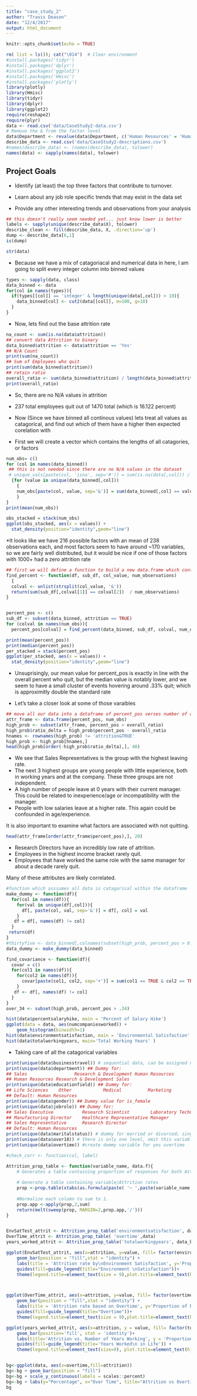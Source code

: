 ```yaml
---
title: "case_study_2"
author: "Travis Deason"
date: "12/4/2017"
output: html_document
---
```


```r
knitr::opts_chunk$set(echo = TRUE)
```

```r
rm( list = ls()); cat("\014")  # Clear environment
#install.packages('tidyr')
#install.packages('dplyr')
#install.packages('ggplot2')
#install.packages('Hmisc')
#install.packages('plotly')
library(plotly)
library(Hmisc)
library(tidyr)
library(dplyr)
library(ggplot2)
require(reshape2)
require(plyr)
data <- read.csv('data/CaseStudy2-data.csv')
# Remove the & from the factor level
data$Department <- revalue(data$Department, c('Human Resources' = 'Human Resources', 'Research & Development'='Research/Development', 'Sales'='Sales'))
describe_data <- read.csv('data/CaseStudy2-descriptions.csv')
#names(describe_data) <- (names(describe_data), tolower)
names(data) <- sapply(names(data), tolower)

```
## Project Goals

* Identify (at least) the top three factors that contribute to turnover.

* Learn about any job role specific trends that may exist in the data set

* Provide any other interesting trends and observations from your analysis

```r
## this doesn't really seem needed yet... just know lower is better
labels <- sapply(unique(describe_data$X), tolower)
describe_clean <- fill(describe_data, X, .direction='up')
dump <- describe_data[6,1]
is(dump)
```

```r
str(data)
```

* Because we have a mix of catagoriacal and numerical data in here, I am going to split every integer column into binned values

```r
types <- sapply(data, class)
data_binned <- data
for(col in names(types)){
  if(types[[col]] == 'integer' & length(unique(data[,col])) > 10){
    data_binned[col] <- cut2(data[[col]], m=100, g=10)
  }
}
```

* Now, lets find out the base attrition rate

```r
na_count <- sum(is.na(data$attrition))
## convert data Attrition to binary
data_binned$attrition <- data$attrition == 'Yes'
## N/A Count
print(sum(na_count))
## Sum of Employees who quit
print(sum(data_binned$attrition))
## retain ratio
overall_ratio <- sum(data_binned$attrition) / length(data_binned$attrition)
print(overall_ratio)
```



* So, there are no N/A values in attrition
* 237 total employees quit out of 1470 total (which is 16.122 percent)


* Now (Since we have binned all continous values) lets treat all values as catagorical, and find out which of them have a higher then expected corelation with

* First we will create a vector which contains the lengths of all catagories, or factors

```r
num_obs= c()
for (col in names(data_binned))
 ## this is not needed since there are no N/A values in the dataset
 # unique_vals[paste(col, 'isna', sep='#')] = sum(is.na(data[,col])) / 1470
  {for (value in unique(data_binned[,col]))
    {
    num_obs[paste(col, value, sep='&')] = sum(data_binned[,col] == value)
    }
}
print(mean(num_obs))

obs_stacked = stack(num_obs)
ggplot(obs_stacked, aes(x = values)) +
  stat_density(position="identity",geom="line")
```

*It looks like we have 216 possible factors with an mean of 238 observations each, and most factors seem to have around ~170 variables, so we are fairly well distributed, but it would be nice if one of those factors with 1000+ had a zero attrition rate

```r
## first we will define a function to build a new data.frame which contains qutting percent and number of observations for each factor
find_percent <- function(df, sub_df, col_value, num_observations)
  {
  colval <- unlist(strsplit(col_value, '&'))
  return(sum(sub_df[,colval[1]] == colval[2])  / num_observations)
}


percent_pos <- c()
sub_df <- subset(data_binned, attrition == TRUE)
for (colval in names(num_obs)){
  percent_pos[colval] = find_percent(data_binned, sub_df, colval, num_obs[colval])}
```


```r
print(mean(percent_pos))
print(median(percent_pos))
per_stacked = stack(percent_pos)
ggplot(per_stacked, aes(x = values)) +
  stat_density(position="identity",geom="line")
```

* Unsuprisingly, our mean value for percent_pos is exactly in line with the overall percent who quit, but the median value is notably lower, and we seem to have a small cluster of events hovering around .33% quit; which is approximitly double the standard rate

* Let's take a closer look at some of those varaibles

```r
## move all our data into a dataframe of percent_pos verses number of observations
attr_frame <- data.frame(percent_pos, num_obs)
high_prob <- subset(attr_frame, percent_pos > overall_ratio)
high_prob$ratio_delta = high_prob$percent_pos - overall_ratio
hnames <- rownames(high_prob) != 'attrition&TRUE'
high_prob <- high_prob[hnames,]
head(high_prob[order(-high_prob$ratio_delta),], 40)
```

* We see that Sales Representatives is the group with the highest leaving rate. 
* The next 3 highest groups are young people with little experience, both in working years and at the company. These three groups are not independent.
* A high number of people leave at 0 years with their current manager. This could be related to inexperience/age or incompatibility with the manager.
* People with low salaries leave at a higher rate. This again could be confounded in age/experience.

It is also important to examine what factors are associated with not quitting.
```r
head(attr_frame[order(attr_frame$percent_pos),], 20)
```

* Research Directors have an incredibly low rate of attrition.
* Employees in the highest income bracket rarely quit.
* Employees that have worked the same role with the same manager for about a decade rarely quit.

Many of these attributes are likely correlated.


```r
#function which asssumes all data is catagorical within the dataframe
make_dummy <- function(df){
  for(col in names(df)){
    for(val in unique(df[,col])){
      df[, paste(col, val, sep='&')] = df[, col] = val
    }
   df = df[, names(df) != col]
  }
 return(df)
}
#thirtyfive <- data_binned[,colnames(subset(high_prob, percent_pos > 0.33))]
data_dummy <- make_dummy(data_binned)
```


```r
find_covariance <- function(df){
  covar = c()
  for(col1 in names(df)){
    for(col2 in names(df)){
      covar[paste(col1, col2, sep='+')] = sum(col1 == TRUE & col2 == TRUE) / sum(col1 == TRUE)
    }
   df <- df[, names(df) != col]
  }
}
over_34 <- subset(high_prob, percent_pos > .34)
```





```r
hist(data$percentsalaryhike, main = 'Percent of Salary Hike')
ggplot(data = data, aes(numcompaniesworked)) + 
    geom_histogram(binwidth=1)
hist(data$environmentsatisfaction, main = 'Environmental Satisfaction' )
hist(data$totalworkingyears, main='Total Working Years' )
```


* Taking care of all the catagorical variables

```r
print(unique(data$businesstravel)) # sequential data, can be assigned nums
print(unique(data$department)) ## Dummy for:
## Sales                  Research & Development Human Resources       
## Human Resources Research & Development Sales
print(unique(data$educationfield)) ## Dummy for:
## Life Sciences    Other            Medical          Marketing        Technical Degree
## Default: Human Resources
print(unique(data$gender)) ## Dummy value for is_female
print(unique(data$jobrole)) ## Dummy for:
## Sales Executive           Research Scientist        Laboratory Technician  
## Manufacturing Director    Healthcare Representative Manager      
## Sales Representative      Research Director
## Default: Human Resources
print(unique(data$maritalstatus)) # dummy for married or divorced; single=default
print(unique(data$over18)) # there is only one level, omit this variable
print(unique(data$overtime)) #create dummy variable for yes overtime
```


```r
#check_corr <- function(col, label)
```


```r

Attrition_prop_table <- function(variable_name, data.f){
    # Generates a table containing proportion of responses for both Attrition values. This should allow us to examine values in the context of whether they attrified.
    
    # Generate a table containing variable/Attrition rates
    prop <-prop.table(xtabs(as.formula(paste( '~ ',paste(variable_name, 'attrition ', sep = ' + '))) , data=data.f))
    
    #Normalize each column to sum to 1.
    prop.app <-apply(prop,2,sum)
    return(melt(sweep(prop, MARGIN=2,prop.app,'/')))
}


EnvSatTest_attrit <- Attrition_prop_table('environmentsatisfaction', data)
OverTime_attrit <- Attrition_prop_table( 'overtime',data)
years_worked_attrit <- Attrition_prop_table('totalworkingyears', data_binned)

ggplot(EnvSatTest_attrit, aes(x=attrition, y=value, fill= factor(environmentsatisfaction))) + 
    geom_bar(position = "fill",stat = "identity") +
    labs(title = 'Attrition rate by\nEnvironment Satisfaction', y='Proportion of Response') +
    guides(fill=guide_legend(title="Environment \nSatisfaction"))+
    theme(legend.title=element_text(size = 9),plot.title=element_text(hjust=0.5))



ggplot(OverTime_attrit, aes(x=attrition, y=value, fill= factor(overtime))) + 
    geom_bar(position = "fill",stat = "identity") +
    labs(title = 'Attrition rate based on Overtime', y='Proportion of Response') +
    guides(fill=guide_legend(title="Overtime"))+
    theme(legend.title=element_text(size = 9),plot.title=element_text(hjust=0.5))

ggplot(years_worked_attrit, aes(x=attrition, y = value, fill= factor(totalworkingyears))) +
    geom_bar(position='fill', stat = 'identity')+
    labs(title='Attrition vs. Number of Years Working', y = 'Proportion') +
    guides(fill=guide_legend(title='Years Worked\n in Life')) + 
    theme(legend.title=element_text(size=9), plot.title=element_text(hjust=0.5))


bg<-ggplot(data, aes(x=overtime,fill=attrition))
bg<-bg + geom_bar(position = "fill")
bg<-bg + scale_y_continuous(labels = scales::percent)
bg<-bg + labs(y="Percentage", x="Over Time", title="Attrition vs Overtime")
bg
```

